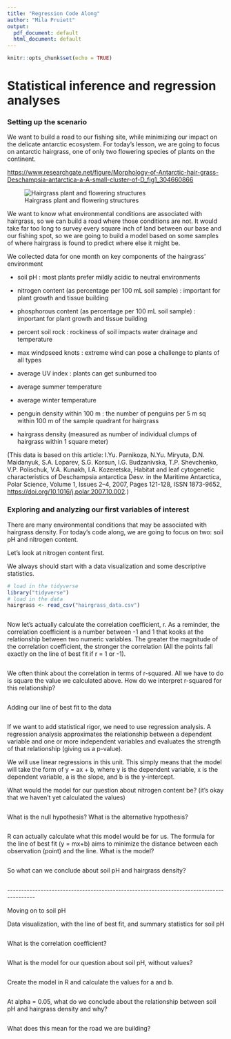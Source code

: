 ```yaml
---
title: "Regression Code Along"
author: "Mila Pruiett"
output:
  pdf_document: default
  html_document: default
---
```


```r
knitr::opts_chunk$set(echo = TRUE)
```

# Statistical inference and regression analyses

### Setting up the scenario

We want to build a road to our fishing site, while minimizing our impact on the delicate antarctic ecosystem. For today's lesson, we are going to focus on antarctic hairgrass, one of only two flowering species of plants on the continent.

<https://www.researchgate.net/figure/Morphology-of-Antarctic-hair-grass-Deschampsia-antarctica-a-A-small-cluster-of-D_fig1_304660866>

![Hairgrass plant and flowering structures](antarctic-hairgrass-figure.png)

We want to know what environmental conditions are associated with hairgrass, so we can build a road where those conditions are not. It would take far too long to survey every square inch of land between our base and our fishing spot, so we are going to build a model based on some samples of where hairgrass is found to predict where else it might be.

We collected data for one month on key components of the hairgrass' environment

-   soil pH : most plants prefer mildly acidic to neutral environments

-   nitrogen content (as percentage per 100 mL soil sample) : important for plant growth and tissue building

-   phosphorous content (as percentage per 100 mL soil sample) : important for plant growth and tissue building

-   percent soil rock : rockiness of soil impacts water drainage and temperature

-   max windpseed knots : extreme wind can pose a challenge to plants of all types

-   average UV index : plants can get sunburned too

-   average summer temperature

-   average winter temperature

-   penguin density within 100 m : the number of penguins per 5 m sq within 100 m of the sample quadrant for hairgrass

-   hairgrass density (measured as number of individual clumps of hairgrass within 1 square meter)

(This data is based on this article: I.Yu. Parnikoza, N.Yu. Miryuta, D.N. Maidanyuk, S.A. Loparev, S.G. Korsun, I.G. Budzanivska, T.P. Shevchenko, V.P. Polischuk, V.A. Kunakh, I.A. Kozeretska, Habitat and leaf cytogenetic characteristics of Deschampsia antarctica Desv. in the Maritime Antarctica, Polar Science, Volume 1, Issues 2--4, 2007, Pages 121-128, ISSN 1873-9652, <https://doi.org/10.1016/j.polar.2007.10.002>.)

### Exploring and analyzing our first variables of interest

There are many environmental conditions that may be associated with hairgrass density. For today's code along, we are going to focus on two: soil pH and nitrogen content.

Let's look at nitrogen content first.

We always should start with a data visualization and some descriptive statistics.

```r
# load in the tidyverse
library("tidyverse")
# load in the data
hairgrass <- read_csv("hairgrass_data.csv")
```

```r

```

Now let's actually calculate the correlation coefficient, r. As a reminder, the correlation coefficient is a number between -1 and 1 that kooks at the relationship between two numeric variables. The greater the magnitude of the correlation coefficient, the stronger the correlation (All the points fall exactly on the line of best fit if r = 1 or -1).

```r

```

We often think about the correlation in terms of r-squared. All we have to do is square the value we calculated above. How do we interpret r-squared for this relationship?
```r

```


Adding our line of best fit to the data

```r


```

If we want to add statistical rigor, we need to use regression analysis. A regression analysis approximates the relationship between a dependent variable and one or more independent variables and evaluates the strength of that relationship (giving us a p-value).

We will use linear regressions in this unit. This simply means that the model will take the form of y = ax + b, where y is the dependent variable, x is the dependent variable, a is the slope, and b is the y-intercept.

What would the model for our question about nitrogen content be? (it's okay that we haven't yet calculated the values)

```r

```

What is the null hypothesis? What is the alternative hypothesis?

```r


```

R can actually calculate what this model would be for us. The formula for the line of best fit (y = mx+b) aims to minimize the distance between each observation (point) and the line. What is the model?

```r

```

So what can we conclude about soil pH and hairgrass density?

```r

```

\-\-\-\-\-\-\-\-\-\-\-\-\-\-\-\-\-\-\-\-\-\-\-\-\-\-\-\-\-\-\-\-\-\-\-\-\-\-\-\-\-\-\-\-\-\-\-\-\-\-\-\-\-\-\-\-\-\-\-\-\-\-\-\-\-\-\-\-\-\-\-\-\-\-\-\-\-\-\-\-\-\-\-\-\-\-\--

Moving on to soil pH

Data visualization, with the line of best fit, and summary statistics for soil pH

```r

```

What is the correlation coefficient?

```r

```

What is the model for our question about soil pH, without values?

```r

```

Create the model in R and calculate the values for a and b.

```r

```

At alpha = 0.05, what do we conclude about the relationship between soil pH and hairgrass density and why?

```r

```

What does this mean for the road we are building?

```r

```
